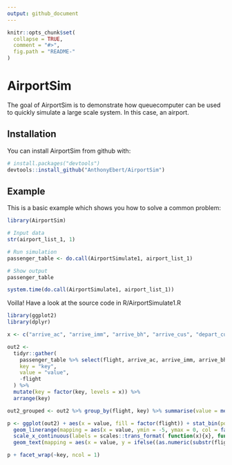 ```yaml
---
output: github_document
---
```


<!-- README.md is generated from README.Rmd. Please edit that file -->

```r
knitr::opts_chunk$set(
  collapse = TRUE,
  comment = "#>",
  fig.path = "README-"
)
```

# AirportSim

The goal of AirportSim is to demonstrate how queuecomputer can be used to quickly simulate a large scale system. In this case, an airport. 

## Installation

You can install AirportSim from github with:

```r
# install.packages("devtools")
devtools::install_github("AnthonyEbert/AirportSim")
```

## Example

This is a basic example which shows you how to solve a common problem:

```r

library(AirportSim)

# Input data
str(airport_list_1, 1)

# Run simulation
passenger_table <- do.call(AirportSimulate1, airport_list_1)

# Show output
passenger_table

system.time(do.call(AirportSimulate1, airport_list_1))

```

Voilla! Have a look at the source code in R/AirportSimulate1.R


```r

library(ggplot2)
library(dplyr)

x <- c("arrive_ac", "arrive_imm", "arrive_bh", "arrive_cus", "depart_cus")

out2 <- 
  tidyr::gather(
    passenger_table %>% select(flight, arrive_ac, arrive_imm, arrive_bh, arrive_cus, depart_cus), 
    key = "key", 
    value = "value", 
    -flight
  ) %>% 
  mutate(key = factor(key, levels = x)) %>% 
  arrange(key) 

out2_grouped <- out2 %>% group_by(flight, key) %>% summarise(value = median(value), passengers = n())

p <- ggplot(out2) + aes(x = value, fill = factor(flight)) + stat_bin(position = "stack", bins = 200, col = NA) + ylab("Passenger/min") + xlab("Time of day")  +
  geom_linerange(mapping = aes(x = value, ymin = -5, ymax = 0, col = factor(flight)), data = out2_grouped) + 
  scale_x_continuous(labels = scales::trans_format( function(x){x}, function(x){substr(lubridate::as_datetime(x * 60 + 360 * 60), 12, 16)} ), breaks = (seq(0,5, by = 0.5))*60, expand = c(0, 0), limits = c(0, 200)) +
  geom_text(mapping = aes(x = value, y = ifelse((as.numeric(substr(flight, start = 7, stop = 12)) %% 2) == 0,-15,-10), label = flight), data = out2_grouped, size = 2) + theme_bw() + theme(legend.position = "none")

p + facet_wrap(~key, ncol = 1) 

```

